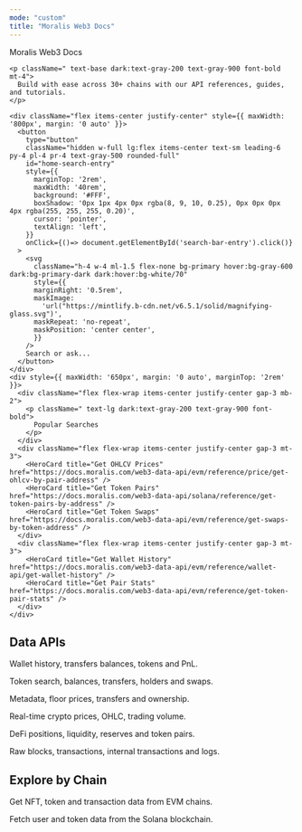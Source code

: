 ```yaml
---
mode: "custom"
title: "Moralis Web3 Docs"
---
```


<div className="relative w-full flex items-center justify-center" style={{ height: '32rem', overflow: 'hidden'}}>

  <div
    id="background-div"
    className="absolute inset-0 h-full bg-cover bg-center" style={{backgroundImage: 'url(https://docs.moralis.com/assets/images/home-bg-1-4e33739ad0c75a8c8ea9e7f6aa65d3a2.webp)', backgroundSize: 'cover'}}>
  </div>

  <div
    style={{
      position: 'absolute', textAlign: 'center', padding: '0 1rem',
    }}
  >
    <div
      className="text-5xl dark:text-gray-200 text-black font-extrabold w-full mt-12 leading-[1.2] tracking-tight"
    >
      Moralis Web3 Docs
    </div>

    <p className=" text-base dark:text-gray-200 text-gray-900 font-bold mt-4">
      Build with ease across 30+ chains with our API references, guides, and tutorials.
    </p>

    <div className="flex items-center justify-center" style={{ maxWidth: '800px', margin: '0 auto' }}>
      <button
        type="button"
        className="hidden w-full lg:flex items-center text-sm leading-6 py-4 pl-4 pr-4 text-gray-500 rounded-full"
        id="home-search-entry"
        style={{
          marginTop: '2rem',
          maxWidth: '40rem',
          background: '#FFF',
          boxShadow: '0px 1px 4px 0px rgba(8, 9, 10, 0.25), 0px 0px 0px 4px rgba(255, 255, 255, 0.20)',
          cursor: 'pointer',
          textAlign: 'left',
        }}
        onClick={()=> document.getElementById('search-bar-entry').click()}
      >
        <svg
          className="h-4 w-4 ml-1.5 flex-none bg-primary hover:bg-gray-600 dark:bg-primary-dark dark:hover:bg-white/70"
          style={{
          marginRight: '0.5rem',
          maskImage:
            'url("https://mintlify.b-cdn.net/v6.5.1/solid/magnifying-glass.svg")',
          maskRepeat: 'no-repeat',
          maskPosition: 'center center',
          }}
        />
        Search or ask...
      </button>
    </div>
    <div style={{ maxWidth: '650px', margin: '0 auto', marginTop: '2rem' }}>
      <div className="flex flex-wrap items-center justify-center gap-3 mb-2">
        <p className=" text-lg dark:text-gray-200 text-gray-900 font-bold">
          Popular Searches
        </p>
      </div>
      <div className="flex flex-wrap items-center justify-center gap-3 mt-3">
        <HeroCard title="Get OHLCV Prices" href="https://docs.moralis.com/web3-data-api/evm/reference/price/get-ohlcv-by-pair-address" />
        <HeroCard title="Get Token Pairs" href="https://docs.moralis.com/web3-data-api/solana/reference/get-token-pairs-by-address" />
        <HeroCard title="Get Token Swaps" href="https://docs.moralis.com/web3-data-api/evm/reference/get-swaps-by-token-address" />
      </div>
      <div className="flex flex-wrap items-center justify-center gap-3 mt-3">
        <HeroCard title="Get Wallet History" href="https://docs.moralis.com/web3-data-api/evm/reference/wallet-api/get-wallet-history" />
        <HeroCard title="Get Pair Stats" href="https://docs.moralis.com/web3-data-api/evm/reference/get-token-pair-stats" />
      </div>
    </div>
  </div>
</div>

<div
  style={{marginTop: '2rem', marginBottom: '8rem', maxWidth: '70rem', marginLeft: 'auto',
  marginRight: 'auto', paddingLeft: '1.25rem',
  paddingRight: '1.25rem' }}
>
<div className="flex flex-col w-full" style={{ marginTop: '2rem', marginBottom: '2rem' }}>
  <h2
    className="text-gray-900 dark:text-gray-200 "
    style={{
      fontSize: '2rem',
      fontWeight: '700',
    }}
  >
    Data APIs
  </h2>
  </div>

<Columns cols={3}>
 <Card title="Wallet API" icon="wallet" href="https://docs.moralis.com/web3-data-api/evm/reference/wallet-api">Wallet history, transfers balances, tokens and PnL.</Card>

 <Card title="Token API" icon="hexagon-plus" href="https://docs.moralis.com/web3-data-api/evm/reference/token-api">Token search, balances, transfers, holders and swaps.
</Card>

<Card title="NFT API" icon="shield-cat" href="https://docs.moralis.com/web3-data-api/evm/reference/nft-api">Metadata, floor prices, transfers and ownership.
</Card>


<Card title="Price API" icon="chart-candlestick" href="https://docs.moralis.com/web3-data-api/evm/reference/price-api">Real-time crypto prices, OHLC, trading volume.</Card>

<Card title="DeFi API" icon="chart-line-up" href="https://docs.moralis.com/web3-data-api/evm/reference/price-api">DeFi positions, liquidity, reserves and token pairs.</Card>

<Card title="Blockchain API" icon="cubes" href="https://docs.moralis.com/web3-data-api/evm/reference/blockchain-api">Raw blocks, transactions, internal transactions and logs.
</Card>

</Columns>

<div className="flex flex-col w-full" style={{ marginTop: '2rem', marginBottom: '2rem' }}>
<h2
  className="text-gray-900 dark:text-gray-200"
  style={{
    fontSize: '2rem',
    fontWeight: '700',
  }}
>
  Explore by Chain
</h2>
</div>

<Columns cols={2}>
<Card title="EVM API" icon="gem" href="https://docs.moralis.com/web3-data-api/evm/reference">

Get NFT, token and transaction data from EVM chains.
</Card>

<Card title="Solana API" icon="code" href="https://docs.moralis.com/web3-data-api/solana/reference">

Fetch user and token data from the Solana blockchain.
</Card>

</Columns>

</div>
